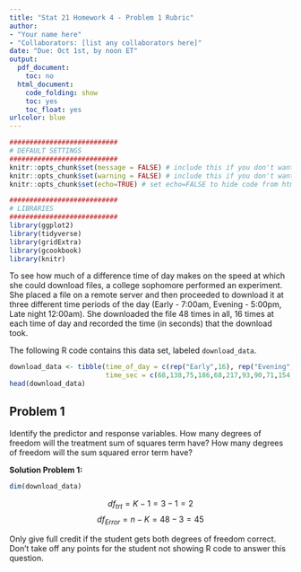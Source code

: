 ```yaml
---
title: "Stat 21 Homework 4 - Problem 1 Rubric"
author:
- "Your name here"
- "Collaborators: [list any collaborators here]"
date: "Due: Oct 1st, by noon ET"
output:
  pdf_document: 
    toc: no
  html_document:
    code_folding: show
    toc: yes
    toc_float: yes
urlcolor: blue
---
```


```r
###########################
# DEFAULT SETTINGS
###########################
knitr::opts_chunk$set(message = FALSE) # include this if you don't want markdown to knit messages
knitr::opts_chunk$set(warning = FALSE) # include this if you don't want markdown to knit warnings
knitr::opts_chunk$set(echo=TRUE) # set echo=FALSE to hide code from html output

###########################
# LIBRARIES
###########################
library(ggplot2)
library(tidyverse)
library(gridExtra)
library(gcookbook)
library(knitr)
```

To see how much of a difference time of day makes on the speed at which she could download files, a college sophomore performed an experiment. She placed a file on a remote server and then proceeded to download it at three different time periods of the day (Early - 7:00am, Evening - 5:00pm, Late night 12:00am). She downloaded the file 48 times in all, 16 times at each time of day and recorded the time (in seconds) that the download took. 

The following R code contains this data set, labeled `download_data`. 
```r
download_data <- tibble(time_of_day = c(rep("Early",16), rep("Evening",16), rep("Late Night", 16)),
                        time_sec = c(68,138,75,186,68,217,93,90,71,154,166,130,72,81,76,129,299,367,331,257,260,269,252,200,296,204,190,240,190,240,350,282,216,175,274,171,187,213,221,139,226,128,236,128,217,196,201,161))
head(download_data)
```

## Problem 1

Identify the predictor and response variables. How many degrees of freedom will the treatment sum of squares term have? How many degrees of freedom will the sum squared error term have? 

**Solution Problem 1:**

```r
dim(download_data)
```

$$df_{trt} = K-1 = 3-1 = 2$$
$$df_{Error} = n-K = 48-3 = 45$$

Only give full credit if the student gets both degrees of freedom correct. Don't take off any points for the student not showing R code to answer this question. 